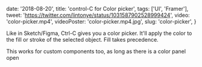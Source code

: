 
  date: '2018-08-20',
  title: 'control-C for Color picker',
  tags: ['UI', 'Framer'],
  tweet: 'https://twitter.com/lintonye/status/1031587902528999424',
  video: 'color-picker.mp4',
  videoPoster: 'color-picker.mp4.jpg',
  slug: 'color-picker',
}


Like in Sketch/Figma, Ctrl-C gives you a color picker. It'll apply the color to the fill or stroke of the selected object. Fill takes precedence.

This works for custom components too, as long as there is a color panel open
